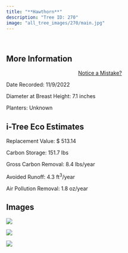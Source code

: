 ```yaml
---
title: "**Hawthorn**"
description: "Tree ID: 270"
image: "all_tree_images/270/main.jpg"
---
```


<br>

## **More Information**
::: column-margin
<center><a class="button" href="https://forms.gle/W6f5nwYxrM33hF4f7">Notice a Mistake?</a></center>
:::


Date Recorded:  11/9/2022

Diameter at Breast Height:  7.1  inches

Planters:  Unknown

## **i-Tree Eco Estimates**


 Replacement Value: $ 513.14

 Carbon Storage:  151.7  lbs

 Gross Carbon Removal:  8.4  lbs/year

 Avoided Runoff:  4.3  ft<sup>3</sup>/year

 Air Pollution Removal:  1.8  oz/year

## **Images**


 ![](all_tree_images/270/IMG_7336.jpg)

 ![](all_tree_images/270/IMG_7338.jpg)

 ![](all_tree_images/270/main.jpg)
